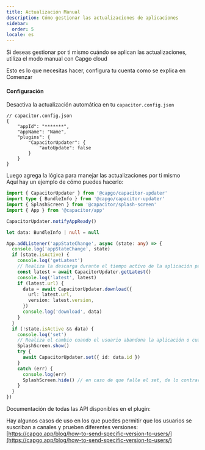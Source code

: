 ```yaml
---
title: Actualización Manual
description: Cómo gestionar las actualizaciones de aplicaciones
sidebar:
  order: 5
locale: es
---
```



Si deseas gestionar por ti mismo cuándo se aplican las actualizaciones, utiliza el modo manual con Capgo cloud

Esto es lo que necesitas hacer, configura tu cuenta como se explica en Comenzar

<LinkCard
	title="Comenzar"
	href="/docs/getting-started/quickstart/"
/>

#### Configuración
Desactiva la actualización automática en tu ```capacitor.config.json```

```tsx
// capacitor.config.json
{
	"appId": "*******",
	"appName": "Name",
	"plugins": {
		"CapacitorUpdater": {
			"autoUpdate": false
		}
	}
}
```

Luego agrega la lógica para manejar las actualizaciones por ti mismo\
Aquí hay un ejemplo de cómo puedes hacerlo:

```typescript
import { CapacitorUpdater } from '@capgo/capacitor-updater'
import type { BundleInfo } from '@capgo/capacitor-updater'
import { SplashScreen } from '@capacitor/splash-screen'
import { App } from '@capacitor/app'

CapacitorUpdater.notifyAppReady()

let data: BundleInfo | null = null

App.addListener('appStateChange', async (state: any) => {
  console.log('appStateChange', state)
  if (state.isActive) {
    console.log('getLatest')
    // Realiza la descarga durante el tiempo activo de la aplicación para evitar descargas fallidas
    const latest = await CapacitorUpdater.getLatest()
    console.log('latest', latest)
    if (latest.url) {
      data = await CapacitorUpdater.download({
        url: latest.url,
        version: latest.version,
      })
      console.log('download', data)
    }
  }
  if (!state.isActive && data) {
    console.log('set')
    // Realiza el cambio cuando el usuario abandona la aplicación o cuando lo desees
    SplashScreen.show()
    try {
      await CapacitorUpdater.set({ id: data.id })
    }
    catch (err) {
      console.log(err)
      SplashScreen.hide() // en caso de que falle el set, de lo contrario la nueva aplicación tendrá que ocultarlo
    }
  }
})
```

Documentación de todas las API disponibles en el plugin:

<LinkCard
	title="Métodos"
	href="/docs/plugin/api/"
/>

Hay algunos casos de uso en los que puedes permitir que los usuarios se suscriban a canales y prueben diferentes versiones:\
[https://capgo.app/blog/how-to-send-specific-version-to-users/](https://capgo.app/blog/how-to-send-specific-version-to-users/)